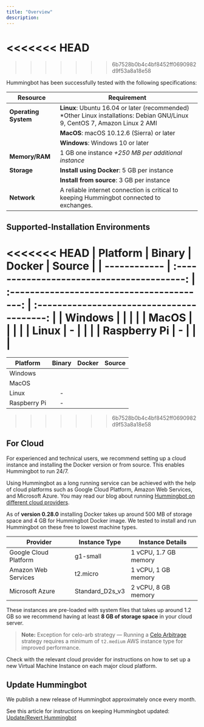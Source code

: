 ```yaml
---
title: "Overview"
description:
---
```


<<<<<<< HEAD
=======

> > > > > > > 6b7528b0b4c4bf8452ff0690982d9f53a8a18e58

Hummingbot has been successfully tested with the following specifications:

| Resource             | Requirement                                                                                                                  |
| -------------------- | ---------------------------------------------------------------------------------------------------------------------------- |
| **Operating System** | **Linux**: Ubuntu 16.04 or later (recommended) \*Other Linux installations: Debian GNU/Linux 9, CentOS 7, Amazon Linux 2 AMI |
|                      | **MacOS**: macOS 10.12.6 (Sierra) or later                                                                                   |
|                      | **Windows**: Windows 10 or later                                                                                             |
| **Memory/RAM**       | 1 GB one instance _+250 MB per additional instance_                                                                          |
| **Storage**          | **Install using Docker**: 5 GB per instance                                                                                  |
|                      | **Install from source**: 3 GB per instance                                                                                   |
| **Network**          | A reliable internet connection is critical to keeping Hummingbot connected to exchanges.                                     |

## Supported-Installation Environments

<<<<<<< HEAD
| Platform | Binary | Docker | Source |
| ------------ | :----------------------------------------: | :----------------------------------------: | :----------------------------------------: |
| Windows | <StatusCircle color="green" font="25px" /> | <StatusCircle color="green" font="25px" /> | <StatusCircle color="green" font="25px" /> |
| MacOS | <StatusCircle color="green" font="25px" /> | <StatusCircle color="green" font="25px" /> | <StatusCircle color="green" font="25px" /> |
| Linux | - | <StatusCircle color="green" font="25px" /> | <StatusCircle color="green" font="25px" /> |
| Raspberry Pi | - | <StatusCircle color="green" font="25px" /> | <StatusCircle color="green" font="25px" /> |
=======
| Platform | Binary | Docker | Source |
| ------------ | :---------------------------------------: | :---------------------------------------: | :---------------------------------------: |
| Windows | <TableStatus color="green" font="25px" /> | <TableStatus color="green" font="25px" /> | <TableStatus color="green" font="25px" /> |
| MacOS | <TableStatus color="green" font="25px" /> | <TableStatus color="green" font="25px" /> | <TableStatus color="green" font="25px" /> |
| Linux | - | <TableStatus color="green" font="25px" /> | <TableStatus color="green" font="25px" /> |
| Raspberry Pi | - | <TableStatus color="green" font="25px" /> | <TableStatus color="green" font="25px" /> |

> > > > > > > 6b7528b0b4c4bf8452ff0690982d9f53a8a18e58

## For Cloud

For experienced and technical users, we recommend setting up a cloud instance and installing the Docker version or from source. This enables Hummingbot to run 24/7.

Using Hummingbot as a long running service can be achieved with the help of cloud platforms such as Google Cloud Platform, Amazon Web Services, and Microsoft Azure. You may read our blog about running [Hummingbot on different cloud providers](https://www.hummingbot.io/blog/2019-06-cloud-providers/).

As of **version 0.28.0** installing Docker takes up around 500 MB of storage space and 4 GB for Hummingbot Docker image. We tested to install and run Hummingbot on these free to lowest machine types.

| Provider              | Instance Type   | Instance Details      |
| --------------------- | --------------- | --------------------- |
| Google Cloud Platform | g1-small        | 1 vCPU, 1.7 GB memory |
| Amazon Web Services   | t2.micro        | 1 vCPU, 1 GB memory   |
| Microsoft Azure       | Standard_D2s_v3 | 2 vCPU, 8 GB memory   |

These instances are pre-loaded with system files that takes up around 1.2 GB so we recommend having at least **8 GB of storage space** in your cloud server.

> **Note:** Exception for celo-arb strategy — Running a [Celo Arbitrage](/strategies/celo-arb/) strategy requires a minimum of `t2.medium` AWS instance type for improved performance.

Check with the relevant cloud provider for instructions on how to set up a new Virtual Machine Instance on each major cloud platform.

## Update Hummingbot

We publish a new release of Hummingbot approximately once every month.

See this article for instructions on keeping Hummingbot updated: [Update/Revert Hummingbot](updating)
